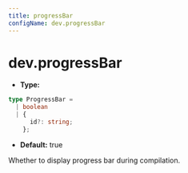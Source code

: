 ```yaml
---
title: progressBar
configName: dev.progressBar
---
```


# dev.progressBar

- **Type:**

```ts
type ProgressBar =
  | boolean
  | {
      id?: string;
    };
```

- **Default:** true

Whether to display progress bar during compilation.


<RsbuildConig />
